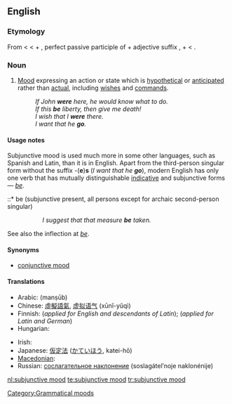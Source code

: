 ==English==
{{wikipedia}}

===Etymology===
From {{term|subjunctive}} < {{etyl|la}} {{term|subjunctivus}} < {{term|sub-||under}} + {{term|junctus||joined}}, perfect passive participle of {{term|jungere||to join}} + adjective suffix {{term|-ivus}},
+ {{term|mood}} < {{etyl|la}} {{term|modus}}.

===Noun===
{{en-noun|sg=[[subjunctive]] [[mood]]}}

# {{grammar}} [[mood#Etymology_2|Mood]] expressing an action or state which is [[hypothetical]] or [[anticipated]] rather than [[actual]], including [[wish]]es and [[command]]s.
#: ''If John '''were''' here, he would know what to do.''
#: ''If this '''be''' liberty, then give me death!''
#: ''I wish that I '''were''' there.''
#: ''I want that he '''go'''.''

====Usage notes====
Subjunctive mood is used much more in some other languages, such as Spanish and Latin, than it is in English. Apart from the third-person singular form without the suffix -('''e''')'''s''' (''I want that he '''go'''''), modern English has only one verb that has mutually distinguishable [[indicative mood|indicative]] and subjunctive forms &mdash; ''[[be]]''.
::* be (subjunctive present, all persons except for archaic second-person singular)
::: ''I suggest that that measure '''be''' taken.''
::* [[beest]] (archaic second-person singular, subjunctive present)
::: ''Stephano!—If thou '''beest''' Stephano, touch me, and speak to me; for I am Trinculo:—be not afeared—thy good friend Trinculo.'' -- {{RQ:Shakespeare Tempest}}
::* [[wert]] (archaic second-person singular, subjunctive past)
::: ''If thou '''wert''' pure and upright; surely now he would awake for thee, ...'' -- '''1611''', ''The Bible, Job 8:6'' (King James (Authorised) Version)
::: ''I know thy works, that thou art neither cold nor hot: I would thou '''wert''' cold or hot.'' -- '''1611''', ''The Bible, Revelation 3:15''  (King James (Authorised) Version)
::* [[were]] (first- and third-person singular, subjunctive past)
::: ''If John '''were''' here, he would know what to do.''

See also the inflection at ''[[be#Inflection|be]]''.

====Synonyms====
* [[conjunctive mood]]

====Translations====
{{trans-top|grammatical mood}}
* Arabic: {{Arab|[[منصوب]]}} (manṣūb) {{m}}
* Chinese: [[虛擬語氣]], [[虚拟语气]] (xūnǐ-yǔqì)
* Finnish: {{t+|fi|subjunktiivi}} (''applied for English and descendants of Latin''); {{t+|fi|konjunktiivi}} (''applied for Latin and German'')
* Hungarian: {{t+|hu|kötőmód}}
{{trans-mid}}
* Irish: {{t|ga|modh foshuiteach|m|xs=Irish}}
* Japanese: [[仮定法]] ([[かていほう]], katei-hō)
* [[Macedonian]]: {{t|mk|погодбен начин|m|tr=pógodben náčin}}
* Russian: [[сослагательное наклонение]] (soslagátelʹnoje naklonénije) {{n}}
{{trans-bottom}}

[[Category:Grammatical moods]]

[[nl:subjunctive mood]]
[[te:subjunctive mood]]
[[tr:subjunctive mood]]
